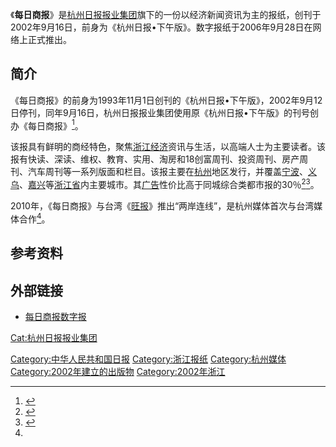 {{Infobox Newspaper
| name                = 每日商报<br>Daily Business
| image               = Daily Business 20180618.jpg
| caption             = 2018年6月18日的头版
| type                = [[日报|日报]]
| format              = [[小报|小报]]
| owners              = [[杭州日报报业集团|杭州日报报业集团]]（杭州日报社）
| publisher           = 每日商报社
| president             = 
| chiefeditor         = 
| assoceditor         = 
| staff               = 
| foundation          = 2002年9月16日
| ceased publication  = 
| political           = 
| language            = [[简体中文|简体中文]]
| price               = 人民币1元
| headquarters        = {{CHN}}[[浙江省|浙江省]][[杭州市|杭州市]][[下城区|下城区]]体育场路218号
| circulation         = 
| ISSN                =      
| CN                  =  33-0077 
| website             = [http://hzdaily.hangzhou.com.cn/mrsb/ 每日商报数字报]
}}

《'''每日商报'''》是[[杭州日报报业集团|杭州日报报业集团]]旗下的一份以经济新闻资讯为主的报纸，创刊于2002年9月16日，前身为《杭州日报•下午版》。数字报纸于2006年9月28日在网络上正式推出。

==简介==
《每日商报》的前身为1993年11月1日创刊的《杭州日报•下午版》，2002年9月12日停刊，同年9月16日，杭州日报报业集团使用原《杭州日报•下午版》的刊号创办《每日商报》<ref name=dfz>{{cite news|url =http://www.zjdfz.cn/tiptai.web/BookRead.aspx?bookid=201212082697|title =浙江省新闻志|publisher =浙江省人民政府地方志办公室　|date =|accessdate =2018-06-10|archive-date =2017-01-14|archive-url =https://web.archive.org/web/20170114002936/http://www.zjdfz.cn/tiptai.web/BookRead.aspx?bookid=201212082697|dead-url =no}}</ref>。

该报具有鲜明的商经特色，聚焦[[浙江经济|浙江经济]]资讯与生活，以高端人士为主要读者。该报有快读、深读、维权、教育、实用、淘房和18创富周刊、投资周刊、房产周刊、汽车周刊等一系列版面和栏目。该报主要在[[杭州|杭州]]地区发行，并覆盖[[宁波|宁波]]、[[义乌|义乌]]、[[嘉兴|嘉兴]]等[[浙江省|浙江省]]内主要城市。其[[广告|广告]]性价比高于同城综合类都市报的30％<ref >{{cite web |url=http://www.abbao.cn/paper/paper_87.html |language= |title=每日商报 报纸介绍 |publisher=abbao |date= |accessdate=2013年9月 |archive-date=2019-09-05 |archive-url=https://web.archive.org/web/20190905101321/http://www.abbao.cn/paper/paper_87.html |dead-url=no }}</ref><ref name=hbjt>{{cite web|url=http://www.hbjt.com.cn/media/C003001_44.html|language=|title=每日商报|publisher=杭州日报报业集团|date=|accessdate=2018-06-18|archive-date=2020-02-02|archive-url=https://web.archive.org/web/20200202031000/http://www.hbjt.com.cn/media/C003001_44.html|dead-url=no}}</ref>。

2010年，《每日商报》与台湾《[[旺报|旺报]]》推出“两岸连线”，是杭州媒体首次与台湾媒体合作<ref name=hbjt/>。

== 参考资料 ==
{{reflist}}

== 外部链接 ==
*[http://hzdaily.hangzhou.com.cn/mrsb/ 每日商报数字报] {{Wayback|url=http://hzdaily.hangzhou.com.cn/mrsb/ |date=20210330065723 }}

{{杭州市}}
[[Category:中华人民共和国日报|Category:中华人民共和国日报]]
[[Category:浙江报纸|Category:浙江报纸]]
[[Category:杭州媒体|Category:杭州媒体]]
[[Category:2002年建立的出版物|Category:2002年建立的出版物]]
[[Category:2002年浙江|Category:2002年浙江]]
[[Cat:杭州日报报业集团|Cat:杭州日报报业集团]]